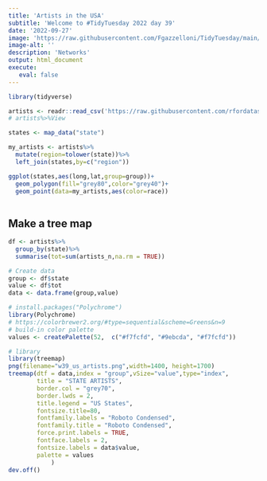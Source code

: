 ```yaml
---
title: 'Artists in the USA'
subtitle: 'Welcome to #TidyTuesday 2022 day 39'
date: '2022-09-27'
image: 'https://raw.githubusercontent.com/Fgazzelloni/TidyTuesday/main/data/2022/w39_us_artists/w39_us_artists.png'
image-alt: ''
description: 'Networks'
output: html_document
execute: 
   eval: false
---
```




```r
library(tidyverse)
```

```r
artists <- readr::read_csv('https://raw.githubusercontent.com/rfordatascience/tidytuesday/master/data/2022/2022-09-27/artists.csv')
# artists%>%View
```

```r
states <- map_data("state")

my_artists <- artists%>%
  mutate(region=tolower(state))%>%
  left_join(states,by=c("region"))

ggplot(states,aes(long,lat,group=group))+
  geom_polygon(fill="grey80",color="grey40")+
  geom_point(data=my_artists,aes(color=race))
  
```



## Make a tree map


```r
df <- artists%>%
  group_by(state)%>%
  summarise(tot=sum(artists_n,na.rm = TRUE))

# Create data
group <- df$state
value <- df$tot
data <- data.frame(group,value)
```

```r
# install.packages("Polychrome")
library(Polychrome)
# https://colorbrewer2.org/#type=sequential&scheme=Greens&n=9
# build-in color palette
values <- createPalette(52,  c("#f7fcfd", "#9ebcda", "#f7fcfd"))
```



```r
# library
library(treemap)
png(filename="w39_us_artists.png",width=1400, height=1700)
treemap(dtf = data,index = "group",vSize="value",type="index",
        title = "STATE ARTISTS",
        border.col = "grey70",
        border.lwds = 2,
        title.legend = "US States",
        fontsize.title=80,
        fontfamily.labels = "Roboto Condensed",
        fontfamily.title = "Roboto Condensed",
        force.print.labels = TRUE,
        fontface.labels = 2,
        fontsize.labels = data$value,
        palette = values
            )
dev.off()
```

